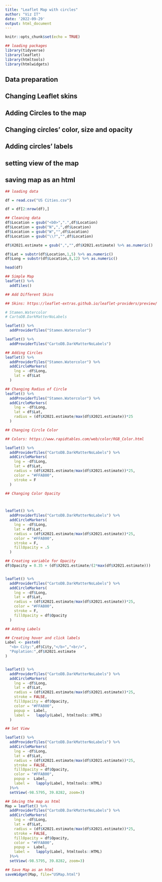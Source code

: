 ---
title: "Leaflet Map with circles"
author: "Viz IT"
date: '2022-09-29'
output: html_document
---

```{r setup, include=FALSE}
knitr::opts_chunk$set(echo = TRUE)

## loading packages 
library(tidyverse)
library(leaflet)
library(htmltools)
library(htmlwidgets)

```

## Data preparation
## Changing Leaflet skins
## Adding Circles to the map
## Changing circles' color, size and opacity
## Adding circles' labels 
## setting view of the map
## saving map as an html 

```{r }


## loading data

df = read.csv("US Cities.csv")

df = df[2:nrow(df),]

## Cleaning data
df$Location = gsub("<b0>",".",df$Location)
df$Location = gsub("N",",",df$Location)
df$Location = gsub("W","",df$Location)
df$Location = gsub("\\?","",df$Location)

df$X2021.estimate = gsub(",","",df$X2021.estimate) %>% as.numeric()

df$Lat = substr(df$Location,1,5) %>% as.numeric()
df$Long = substr(df$Location,8,12) %>% as.numeric()

head(df)
```



```{r }
## Simple Map
leaflet() %>%
  addTiles()

```


```{r}
## Add Different Skins

## Skins: https://leaflet-extras.github.io/leaflet-providers/preview/

# Stamen.Watercolor
# CartoDB.DarkMatterNoLabels

leaflet() %>%
  addProviderTiles("Stamen.Watercolor") 
```


```{r}
leaflet() %>%
  addProviderTiles("CartoDB.DarkMatterNoLabels") 
```


```{r}

## Adding Circles
leaflet() %>%
  addProviderTiles("Stamen.Watercolor") %>% 
  addCircleMarkers(
    lng = -df$Long,
    lat = df$Lat
  )

```


```{r}
## Changing Radius of Circle 
leaflet() %>%
  addProviderTiles("Stamen.Watercolor") %>% 
  addCircleMarkers(
    lng = -df$Long,
    lat = df$Lat,
    radius = (df$X2021.estimate/max(df$X2021.estimate))*25
  )

```


```{r}
## Changing Circle Color

## Colors: https://www.rapidtables.com/web/color/RGB_Color.html

leaflet() %>%
  addProviderTiles("CartoDB.DarkMatterNoLabels") %>% 
  addCircleMarkers(
    lng = -df$Long,
    lat = df$Lat,
    radius = (df$X2021.estimate/max(df$X2021.estimate))*25,
    color = "#FFAB00",
    stroke = F
  )

```


```{r}
## Changing Color Opacity



leaflet() %>%
  addProviderTiles("CartoDB.DarkMatterNoLabels") %>% 
  addCircleMarkers(
    lng = -df$Long,
    lat = df$Lat,
    radius = (df$X2021.estimate/max(df$X2021.estimate))*25,
    color = "#FFAB00",
    stroke = F,
    fillOpacity = .5
  )

```


```{r}
## Creating variable for Opacity
df$Opacity = 0.35 + (df$X2021.estimate/(2*max(df$X2021.estimate)))


leaflet() %>%
  addProviderTiles("CartoDB.DarkMatterNoLabels") %>% 
  addCircleMarkers(
    lng = -df$Long,
    lat = df$Lat,
    radius = (df$X2021.estimate/max(df$X2021.estimate))*25,
    color = "#FFAB00",
    stroke = F,
    fillOpacity = df$Opacity
  )
```


```{r}
## Adding Labels

## Creating hover and click labels
Label <- paste0(
  "<b> City:",df$City,"</b>","<br/>",
  "Poplation:",df$X2021.estimate
)


leaflet() %>%
  addProviderTiles("CartoDB.DarkMatterNoLabels") %>% 
  addCircleMarkers(
    lng = -df$Long,
    lat = df$Lat,
    radius = (df$X2021.estimate/max(df$X2021.estimate))*25,
    stroke = FALSE, 
    fillOpacity = df$Opacity,
    color = "#FFAB00",
    popup =  Label,
    label =   lapply(Label, htmltools::HTML)
  )
```


```{r}

## Set View

leaflet() %>%
  addProviderTiles("CartoDB.DarkMatterNoLabels") %>% 
  addCircleMarkers(
    lng = -df$Long,
    lat = df$Lat,
    radius = (df$X2021.estimate/max(df$X2021.estimate))*25,
    stroke = FALSE, 
    fillOpacity = df$Opacity,
    color = "#FFAB00",
    popup =  Label,
    label =   lapply(Label, htmltools::HTML)
  )%>%
  setView(-98.5795, 39.8282, zoom=3)

```


```{r}
## SAving the map as html
Map = leaflet() %>%
  addProviderTiles("CartoDB.DarkMatterNoLabels") %>% 
  addCircleMarkers(
    lng = -df$Long,
    lat = df$Lat,
    radius = (df$X2021.estimate/max(df$X2021.estimate))*25,
    stroke = FALSE, 
    fillOpacity = df$Opacity,
    color = "#FFAB00",
    popup =  Label,
    label =   lapply(Label, htmltools::HTML)
  )%>%
  setView(-98.5795, 39.8282, zoom=3)

## Save Map as an html
saveWidget(Map, file="USMap.html")
```


```{r}

```


```{r}

```


```{r}

```


```{r}

```


```{r}

```


```{r}

```


```{r}

```


```{r}

```


```{r}

```


```{r}

```


```{r}

```


```{r}

```


```{r}

```


```{r}

```


```{r}

```


```{r}

```

